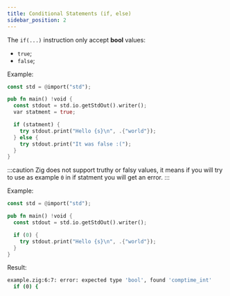 ```yaml
---
title: Conditional Statements (if, else)
sidebar_position: 2
---
```


The `if(...)` instruction only accept **bool** values:
* `true`;
* `false`;

Example:
```rust
const std = @import("std");

pub fn main() !void {
  const stdout = std.io.getStdOut().writer();
  var statment = true;

  if (statment) {
    try stdout.print("Hello {s}\n", .{"world"});
  } else {
    try stdout.print("It was false :(");
  }
}
```
:::caution
Zig does not support truthy or falsy values, it means if you will try to use as example `0` in if statment you will get an error. 
:::

Example:
```rust
const std = @import("std");

pub fn main() !void {
  const stdout = std.io.getStdOut().writer();

  if (0) {
    try stdout.print("Hello {s}\n", .{"world"});
  }
}
```

Result:
```bash
example.zig:6:7: error: expected type 'bool', found 'comptime_int'
  if (0) {
```
